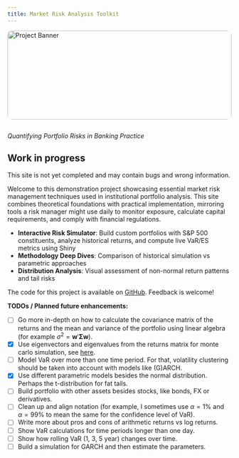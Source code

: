 ```yaml
---
title: Market Risk Analysis Toolkit
---
```


```{=html}
<style>
.banner {
  width: 100%;
  max-height: 200px; /* Adjust as needed */
  object-fit: cover;
  margin-bottom: 1em;
  border-radius: 10px; /* Optional: Rounded corners */
}
</style>
```

```{=html}
<img src="./assets/market.jpg" alt="Project Banner" class="banner">
```

*Quantifying Portfolio Risks in Banking Practice*

:::{.callout-warning}
## Work in progress
This site is not yet completed and may contain bugs and wrong information.
:::

Welcome to this demonstration project showcasing essential market risk management techniques used in institutional portfolio analysis. This site combines theoretical foundations with practical implementation, mirroring tools a risk manager might use daily to monitor exposure, calculate capital requirements, and comply with financial regulations.

- **Interactive Risk Simulator**: Build custom portfolios with S&P 500 constituents, analyze historical returns, and compute live VaR/ES metrics using Shiny
- **Methodology Deep Dives**: Comparison of historical simulation vs parametric approaches 
- **Distribution Analysis**: Visual assessment of non-normal return patterns and tail risks

The code for this project is available on [GitHub](https://github.com/EinMaulwurf/risk). Feedback is welcome!

**TODOs / Planned future enhancements:**

- [ ] Go more in-depth on how to calculate the covariance matrix of the returns and the mean and variance of the portfolio using linear algebra (for example $\sigma^2 = \mathbf{w}' \mathbf{\Sigma} \mathbf{w}$).
- [x] Use eigenvectors and eigenvalues from the returns matrix for monte carlo simulation, see [here](https://ocw.mit.edu/courses/18-s096-topics-in-mathematics-with-applications-in-finance-fall-2013/resources/mit18_s096f13_lecnote7/).
- [ ] Model VaR over more than one time period. For that, volatility clustering should be taken into account with models like (G)ARCH.
- [x] Use different parametric models besides the normal distribution. Perhaps the t-distribution for fat tails.
- [ ] Build portfolio with other assets besides stocks, like bonds, FX or derivatives.
- [ ] Clean up and align notation (for example, I sometimes use $\alpha=1\%$ and $\alpha=99\%$ to mean the same for the confidence level of VaR).
- [ ] Write more about pros and cons of arithmetic returns vs log returns.
- [ ] Show VaR calculations for time periods longer than one day.
- [ ] Show how rolling VaR (1, 3, 5 year) changes over time.
- [ ] Build a simulation for GARCH and then estimate the parameters.
